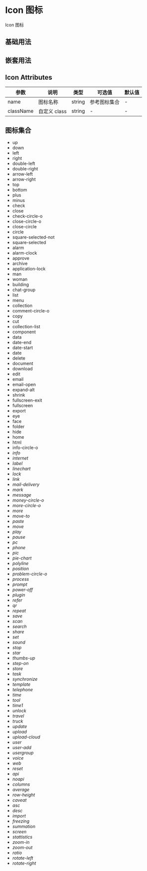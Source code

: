 # Icon 图标

Icon 图标

## 基础用法


<DemoBase />

## 嵌套用法


<DemoNest />

## Icon Attributes

| 参数      | 说明         | 类型   | 可选值       | 默认值 |
| --------- | ------------ | ------ | ------------ | ------ |
| name      | 图标名称     | string | 参考图标集合 | -      |
| className | 自定义 class | string | -            | -      |

## 图标集合


<div><ul class='hiicon-list'>
  <li>
    <i class='hi-icon icon-up'></i>
    <span class='hiicon-class'>up</span>
  </li>
  <li>
    <i class='hi-icon icon-down'></i>
    <span class='hiicon-class'>down</span>
  </li>
  <li>
    <i class='hi-icon icon-left'></i>
    <span class='hiicon-class'>left</span>
  </li>
  <li>
    <i class='hi-icon icon-right'></i>
    <span class='hiicon-class'>right</span>
  </li>
  <li>
    <i class='hi-icon icon-double-left'></i>
    <span class='hiicon-class'>double-left</span>
  </li>
  <li>
    <i class='hi-icon icon-double-right'></i>
    <span class='hiicon-class'>double-right</span>
  </li>
  <li>
    <i class='hi-icon icon-arrow-left'></i>
    <span class='hiicon-class'>arrow-left</span>
  </li>
  <li>
    <i class='hi-icon icon-arrow-right'></i>
    <span class='hiicon-class'>arrow-right</span>
  </li>
  <li>
    <i class='hi-icon icon-top'></i>
    <span class='hiicon-class'>top</span>
  </li>
  <li>
    <i class='hi-icon icon-bottom'></i>
    <span class='hiicon-class'>bottom</span>
  </li>
  <li>
    <i class='hi-icon icon-plus'></i>
    <span class='hiicon-class'>plus</span>
  </li>
  <li>
    <i class='hi-icon icon-minus'></i>
    <span class='hiicon-class'>minus</span>
  </li>
  <li>
    <i class='hi-icon icon-check'></i>
    <span class='hiicon-class'>check</span>
  </li>
  <li>
    <i class='hi-icon icon-close'></i>
    <span class='hiicon-class'>close</span>
  </li>
  <li>
    <i class='hi-icon icon-check-circle-o'></i>
    <span class='hiicon-class'>check-circle-o</span>
  </li>
  <li>
    <i class='hi-icon icon-close-circle-o'></i>
    <span class='hiicon-class'>close-circle-o</span>
  </li>
  <li>
    <i class='hi-icon icon-close-circle'></i>
    <span class='hiicon-class'>close-circle</span>
  </li>
  <li>
    <i class='hi-icon icon-circle'></i>
    <span class='hiicon-class'>circle</span>
  </li>
  <li>
    <i class='hi-icon icon-square-selected-not'></i>
    <span class='hiicon-class'>square-selected-not</span>
  </li>
  <li>
    <i class='hi-icon icon-square-selected'></i>
    <span class='hiicon-class'>square-selected</span>
  </li>

  <li>
    <i class='hi-icon icon-alarm'></i>
    <span class='hiicon-class'>alarm</span>
  </li>
  <li>
    <i class='hi-icon icon-alarm-clock'></i>
    <span class='hiicon-class'>alarm-clock</span>
  </li>
  <li>
    <i class='hi-icon icon-approve'></i>
    <span class='hiicon-class'>approve</span>
  </li>
  <li>
    <i class='hi-icon icon-archive'></i>
    <span class='hiicon-class'>archive</span>
  </li>
  <li>
    <i class='hi-icon icon-application-lock'></i>
    <span class='hiicon-class'>application-lock</span>
  </li>

  <li>
    <i class='hi-icon icon-man'></i>
    <span class='hiicon-class'>man</span>
  </li>
  <li>
    <i class='hi-icon icon-woman'></i>
    <span class='hiicon-class'>woman</span>
  </li>
  <li>
    <i class='hi-icon icon-building'></i>
    <span class='hiicon-class'>building</span>
  </li>
  <li>
    <i class='hi-icon icon-chat-group'></i>
    <span class='hiicon-class'>chat-group</span>
  </li>
  <li>
    <i class='hi-icon icon-list'></i>
    <span class='hiicon-class'>list</span>
  </li>
  <li>
    <i class='hi-icon icon-menu'></i>
    <span class='hiicon-class'>menu</span>
  </li>

  <li>
    <i class='hi-icon icon-collection'></i>
    <span class='hiicon-class'>collection</span>
  </li>
  <li>
    <i class='hi-icon icon-comment-circle-o'></i>
    <span class='hiicon-class'>comment-circle-o</span>
  </li>
  <li>
    <i class='hi-icon icon-copy'></i>
    <span class='hiicon-class'>copy</span>
  </li>
  <li>
    <i class='hi-icon icon-cut'></i>
    <span class='hiicon-class'>cut</span>
  </li>
  <li>
    <i class='hi-icon icon-collection-list'></i>
    <span class='hiicon-class'>collection-list</span>
  </li>
  <li>
    <i class='hi-icon icon-component'></i>
    <span class='hiicon-class'>component</span>
  </li>
  <li>
    <i class='hi-icon icon-data'></i>
    <span class='hiicon-class'>data</span>
  </li>

  <li>
    <i class='hi-icon icon-date-end'></i>
    <span class='hiicon-class'>date-end</span>
  </li>
  <li>
    <i class='hi-icon icon-date-start'></i>
    <span class='hiicon-class'>date-start</span>
  </li>
  <li>
    <i class='hi-icon icon-date'></i>
    <span class='hiicon-class'>date</span>
  </li>
  <li>
    <i class='hi-icon icon-delete'></i>
    <span class='hiicon-class'>delete</span>
  </li>
  <li>
    <i class='hi-icon icon-document'></i>
    <span class='hiicon-class'>document</span>
  </li>

  <li>
    <i class='hi-icon icon-download'></i>
    <span class='hiicon-class'>download</span>
  </li>
  <li>
    <i class='hi-icon icon-edit'></i>
    <span class='hiicon-class'>edit</span>
  </li>
  <li>
    <i class='hi-icon icon-email'></i>
    <span class='hiicon-class'>email</span>
  </li>

  <li>
    <i class='hi-icon icon-email-open'></i>
    <span class='hiicon-class'>email-open</span>
  </li>
  <li>
    <i class='hi-icon icon-expand-alt'></i>
    <span class='hiicon-class'>expand-alt</span>
  </li>
  <li>
    <i class='hi-icon icon-shrink'></i>
    <span class='hiicon-class'>shrink</span>
  </li>
  <li>
    <i class='hi-icon icon-fullscreen-exit'></i>
    <span class='hiicon-class'>fullscreen-exit</span>
  </li>
  <li>
    <i class='hi-icon icon-fullscreen'></i>
    <span class='hiicon-class'>fullscreen</span>
  </li>
  <li>
    <i class='hi-icon icon-export'></i>
    <span class='hiicon-class'>export</span>
  </li>
  <li>
    <i class='hi-icon icon-eye'></i>
    <span class='hiicon-class'>eye</span>
  </li>
  <li>
    <i class='hi-icon icon-face'></i>
    <span class='hiicon-class'>face</span>
  </li>
  <li>
    <i class='hi-icon icon-folder'></i>
    <span class='hiicon-class'>folder</span>
  </li>

  <li>
    <i class='hi-icon icon-hide'></i>
    <span class='hiicon-class'>hide</span>
  </li>
  <li>
    <i class='hi-icon icon-home'></i>
    <span class='hiicon-class'>home</span>
  </li>
  <li>
    <i class='hi-icon icon-html'></i>
    <span class='hiicon-class'>html</span>
  </li>
  <li>
    <i class='hi-icon icon-info-circle-o'></i>
    <span class='hiicon-class'>info-circle-o</span>
  </li>

<li>
  <i class='hi-icon icon-info' />
  <span class='hiicon-class'>info</span>
</li>

  <li>
    <i class='hi-icon icon-internet'></i>
    <span class='hiicon-class'>internet</span>
  </li>
  <li>
    <i class='hi-icon icon-label'></i>
    <span class='hiicon-class'>label</span>
  </li>
  <li>
    <i class='hi-icon icon-linechart'></i>
    <span class='hiicon-class'>linechart</span>
  </li>
  <li>
    <i class='hi-icon icon-lock'></i>
    <span class='hiicon-class'>lock</span>
  </li>

  <li>
    <i class='hi-icon icon-link'></i>
    <span class='hiicon-class'>link</span>
  </li>
  <li>
    <i class='hi-icon icon-mail-delivery'></i>
    <span class='hiicon-class'>mail-delivery</span>
  </li>
  <li>
    <i class='hi-icon icon-mark'></i>
    <span class='hiicon-class'>mark</span>
  </li>
  <li>
    <i class='hi-icon icon-message'></i>
    <span class='hiicon-class'>message</span>
  </li>

  <li>
    <i class='hi-icon icon-money-circle-o'></i>
    <span class='hiicon-class'>money-circle-o</span>
  </li>
  <li>
    <i class='hi-icon icon-more-circle-o'></i>
    <span class='hiicon-class'>more-circle-o</span>
  </li>
  <li>
    <i class='hi-icon icon-more'></i>
    <span class='hiicon-class'>more</span>
  </li>
  <li>
    <i class='hi-icon icon-move-to'></i>
    <span class='hiicon-class'>move-to</span>
  </li>
  <li>
    <i class='hi-icon icon-paste'></i>
    <span class='hiicon-class'>paste</span>
  </li>
  <li>
    <i class='hi-icon icon-move'></i>
    <span class='hiicon-class'>move</span>
  </li>

  <li>
    <i class='hi-icon icon-play'></i>
    <span class='hiicon-class'>play</span>
  </li>
  <li>
    <i class='hi-icon icon-pause'></i>
    <span class='hiicon-class'>pause</span>
  </li>
  <li>
    <i class='hi-icon icon-pc'></i>
    <span class='hiicon-class'>pc</span>
  </li>
  <li>
    <i class='hi-icon icon-phone'></i>
    <span class='hiicon-class'>phone</span>
  </li>
  <li>
    <i class='hi-icon icon-pic'></i>
    <span class='hiicon-class'>pic</span>
  </li>
  <li>
    <i class='hi-icon icon-pie-chart'></i>
    <span class='hiicon-class'>pie-chart</span>
  </li>

  <li>
    <i class='hi-icon icon-polyline'></i>
    <span class='hiicon-class'>polyline</span>
  </li>
  <li>
    <i class='hi-icon icon-position'></i>
    <span class='hiicon-class'>position</span>
  </li>
  <li>
    <i class='hi-icon icon-problem-circle-o'></i>
    <span class='hiicon-class'>problem-circle-o</span>
  </li>
  <li>
    <i class='hi-icon icon-process'></i>
    <span class='hiicon-class'>process</span>
  </li>
  <li>
    <i class='hi-icon icon-prompt'></i>
    <span class='hiicon-class'>prompt</span>
  </li>

  <li>
    <i class='hi-icon icon-power-off'></i>
    <span class='hiicon-class'>power-off</span>
  </li>
  <li>
    <i class='hi-icon icon-plugin'></i>
    <span class='hiicon-class'>plugin</span>
  </li>
  <li>
    <i class='hi-icon icon-refer'></i>
    <span class='hiicon-class'>refer</span>
  </li>
  <li>
    <i class='hi-icon icon-qr'></i>
    <span class='hiicon-class'>qr</span>
  </li>
  <li>
    <i class='hi-icon icon-repeat'></i>
    <span class='hiicon-class'>repeat</span>
  </li>

  <li>
    <i class='hi-icon icon-save'></i>
    <span class='hiicon-class'>save</span>
  </li>
  <li>
    <i class='hi-icon icon-scan'></i>
    <span class='hiicon-class'>scan</span>
  </li>
  <li>
    <i class='hi-icon icon-search'></i>
    <span class='hiicon-class'>search</span>
  </li>
  <li>
    <i class='hi-icon icon-share'></i>
    <span class='hiicon-class'>share</span>
  </li>
  <li>
    <i class='hi-icon icon-set'></i>
    <span class='hiicon-class'>set</span>
  </li>
  <li>
    <i class='hi-icon icon-sound'></i>
    <span class='hiicon-class'>sound</span>
  </li>

  <li>
    <i class='hi-icon icon-stop'></i>
    <span class='hiicon-class'>stop</span>
  </li>
  <li>
    <i class='hi-icon icon-star'></i>
    <span class='hiicon-class'>star</span>
  </li>
  <li>
    <i class='hi-icon icon-thumbs-up'></i>
    <span class='hiicon-class'>thumbs-up</span>
  </li>
  <li>
    <i class='hi-icon icon-step-on'></i>
    <span class='hiicon-class'>step-on</span>
  </li>

  <li>
    <i class='hi-icon icon-store'></i>
    <span class='hiicon-class'>store</span>
  </li>
  <li>
    <i class='hi-icon icon-task'></i>
    <span class='hiicon-class'>task</span>
  </li>
  <li>
    <i class='hi-icon icon-synchronize'></i>
    <span class='hiicon-class'>synchronize</span>
  </li>
  <li>
    <i class='hi-icon icon-template'></i>
    <span class='hiicon-class'>template</span>
  </li>
  <li>
    <i class='hi-icon icon-telephone'></i>
    <span class='hiicon-class'>telephone</span>
  </li>

  <li>
    <i class='hi-icon icon-time'></i>
    <span class='hiicon-class'>time</span>
  </li>
  <li>
    <i class='hi-icon icon-tool'></i>
    <span class='hiicon-class'>tool</span>
  </li>

  <li>
    <i class='hi-icon icon-time1'></i>
    <span class='hiicon-class'>time1</span>
  </li>
  <li>
    <i class='hi-icon icon-unlock'></i>
    <span class='hiicon-class'>unlock</span>
  </li>
  <li>
    <i class='hi-icon icon-travel'></i>
    <span class='hiicon-class'>travel</span>
  </li>

  <li>
    <i class='hi-icon icon-truck'></i>
    <span class='hiicon-class'>truck</span>
  </li>
  <li>
    <i class='hi-icon icon-update'></i>
    <span class='hiicon-class'>update</span>
  </li>
  <li>
    <i class='hi-icon icon-upload'></i>
    <span class='hiicon-class'>upload</span>
  </li>
  <li>
    <i class='hi-icon icon-upload-cloud'></i>
    <span class='hiicon-class'>upload-cloud</span>
  </li>
  <li>
    <i class='hi-icon icon-user'></i>
    <span class='hiicon-class'>user</span>
  </li>

  <li>
    <i class='hi-icon icon-user-add'></i>
    <span class='hiicon-class'>user-add</span>
  </li>
  <li>
    <i class='hi-icon icon-usergroup'></i>
    <span class='hiicon-class'>usergroup</span>
  </li>
  <li>
    <i class='hi-icon icon-voice'></i>
    <span class='hiicon-class'>voice</span>
  </li>
  <li>
    <i class='hi-icon icon-web'></i>
    <span class='hiicon-class'>web</span>
  </li>

  <li>
    <i class='hi-icon icon-reset'></i>
    <span class='hiicon-class'>reset</span>
  </li>
  <li>
    <i class='hi-icon icon-api'></i>
    <span class='hiicon-class'>api</span>
  </li>
  <li>
    <i class='hi-icon icon-noapi'></i>
    <span class='hiicon-class'>noapi</span>
  </li>
  <li>
    <i class='hi-icon icon-columns'></i>
    <span class='hiicon-class'>columns</span>
  </li>
  <li>
    <i class='hi-icon icon-average'></i>
    <span class='hiicon-class'>average</span>
  </li>
  <li>
    <i class='hi-icon icon-row-height'></i>
    <span class='hiicon-class'>row-height</span>
  </li>
  <li>
    <i class='hi-icon icon-caveat'></i>
    <span class='hiicon-class'>caveat</span>
  </li>
  <li>
    <i class='hi-icon icon-asc'></i>
    <span class='hiicon-class'>asc</span>
  </li>
  <li>
    <i class='hi-icon icon-desc'></i>
    <span class='hiicon-class'>desc</span>
  </li>
  <li>
    <i class='hi-icon icon-import'></i>
    <span class='hiicon-class'>import</span>
  </li>
  <li>
    <i class='hi-icon icon-freezing'></i>
    <span class='hiicon-class'>freezing</span>
  </li>
  <li>
    <i class='hi-icon icon-summation'></i>
    <span class='hiicon-class'>summation</span>
  </li>
  <li>
    <i class='hi-icon icon-screen'></i>
    <span class='hiicon-class'>screen</span>
  </li>
  <li>
    <i class='hi-icon icon-stattistics'></i>
    <span class='hiicon-class'>stattistics</span>
  </li>
  <li>
    <i class='hi-icon icon-zoom-in'></i>
    <span class='hiicon-class'>zoom-in</span>
  </li>
  <li>
    <i class='hi-icon icon-zoom-out'></i>
    <span class='hiicon-class'>zoom-out</span>
  </li>
  <li>
    <i class='hi-icon icon-ratio'></i>
    <span class='hiicon-class'>ratio</span>
  </li>
  <li>
    <i class='hi-icon icon-rotate-left'></i>
    <span class='hiicon-class'>rotate-left</span>
  </li>
  <li>
    <i class='hi-icon icon-rotate-right'></i>
    <span class='hiicon-class'>rotate-right</span>
  </li>
</ul>
</div>
